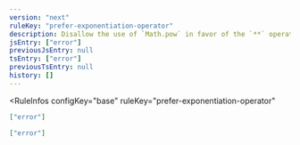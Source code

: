 ```yaml
---
version: "next"
ruleKey: "prefer-exponentiation-operator"
description: Disallow the use of `Math.pow` in favor of the `**` operator
jsEntry: ["error"]
previousJsEntry: null
tsEntry: ["error"]
previousTsEntry: null
history: []
---
```


<RuleInfos 
  configKey="base" 
  ruleKey="prefer-exponentiation-operator" 
>

```json
["error"]
```

```json
["error"]
```

</RuleInfos>
